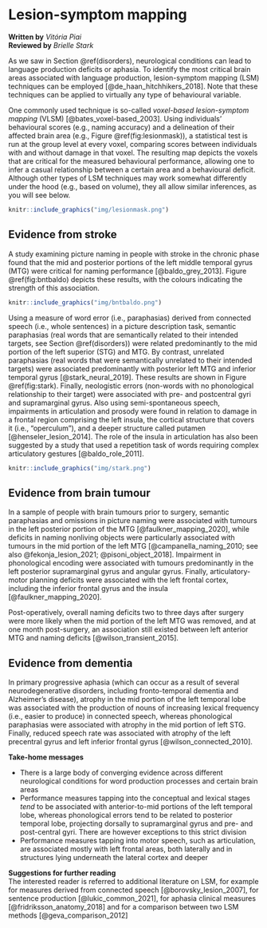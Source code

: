 # Lesion-symptom mapping {#LSM}

__Written by__ _Vitória Piai_  
__Reviewed by__ _Brielle Stark_

As we saw in Section \@ref(disorders), neurological conditions can lead to language production deficits or aphasia. To identify the most critical brain areas associated with language production, lesion-symptom mapping (LSM) techniques can be employed [@de_haan_hitchhikers_2018]. Note that these techniques can be applied to virtually any type of behavioural variable.  

One commonly used technique is so-called _voxel-based lesion-symptom mapping_ (VLSM) [@bates_voxel-based_2003]. Using individuals' behavioural scores (e.g., naming accuracy) and a delineation of their affected brain area (e.g., Figure \@ref(fig:lesionmask)),<!---(the "lesion mask", e.g., binary: each voxel is drawn as either lesioned or not, see __FIGURE__ for an example)--> a statistical test is run at the group level at every voxel, comparing scores between individuals with and without damage in that voxel. The resulting map depicts the voxels that are critical for the measured behavioural performance, allowing one to infer a casual relationship between a certain area and a behavioural deficit. Although other types of LSM techniques may work somewhat differently under the hood (e.g., based on volume), they all allow similar inferences, as you will see below.

```{r lesionmask, echo=FALSE, out.width="80%", fig.cap="Illustration of a structural image with a stroke lesion (left) and the corresponding lesion mask in red (right). The lesion mask is expressed as a 3D volume of values. In this example, the voxels in red have the value of 1, that is, lesioned, whereas the non-coloured voxels have the value of 0, that is, not lesioned."}
knitr::include_graphics("img/lesionmask.png")
```

## Evidence from stroke

A study examining picture naming in people with stroke in the chronic phase found that the mid and posterior portions of the left middle temporal gyrus (MTG) were critical for naming performance [@baldo_grey_2013]. Figure \@ref(fig:bntbaldo) depicts these results, with the colours indicating the strength of this association. 

```{r bntbaldo, echo=FALSE, out.width="80%", fig.cap="VLSM results for picture naming accuracy after controlling for visual and motor speech impairments. The colours indicate the strength of the associations. Only the left hemisphere is shown. L = Left; R = Right. VLSM results for making this figure are a courtesy of Juliana Baldo."}
knitr::include_graphics("img/bntbaldo.png")
```
Using a measure of word error (i.e., paraphasias) derived from connected speech (i.e., whole sentences) in a picture description task, semantic paraphasias (real words that are semantically related to their intended targets, see Section \@ref(disorders)) were related predominantly to the mid portion of the left superior (STG) and MTG. By contrast, unrelated paraphasias (real words that were semantically unrelated to their intended targets) were associated predominantly with posterior left MTG and inferior temporal gyrus [@stark_neural_2019]. These results are shown in Figure \@ref(fig:stark). Finally, neologistic errors (non-words with no phonological relationship to their target) were associated with pre- and postcentral gyri and supramarginal gyrus. Also using semi-spontaneous speech, impairments in articulation and prosody were found in relation to damage in a frontal region comprising the left insula, the cortical structure that covers it (i.e., "operculum"), and a deeper structure called putamen [@henseler_lesion_2014]. The role of the insula in articulation has also been suggested by a study that used a repetition task of words requiring complex articulatory gestures [@baldo_role_2011].   

```{r stark, echo=FALSE, out.width="80%", fig.cap="VLSM results for semantic (left) and unrelated (right) paraphasias. The colours indicate the strength of the associations. Only the left hemisphere is shown. This figure is a courtesy of Brielle Stark."}
knitr::include_graphics("img/stark.png")
```

## Evidence from brain tumour
In a sample of people with brain tumours prior to surgery, semantic paraphasias and omissions in picture naming were associated with tumours in the left posterior portion of the MTG [@faulkner_mapping_2020], while deficits in naming nonliving objects were particularly associated with tumours in the mid portion of the left MTG [@campanella_naming_2010; see also @fekonja_lesion_2021; @pisoni_object_2018]. Impairment in phonological encoding <!--(i.e., accuracy on word and nonword repetition tasks and effects of word length in picture naming) --> were associated with tumours predominantly in the left posterior supramarginal gyrus and angular gyrus. Finally, articulatory-motor planning deficits were associated with the left frontal cortex, including the inferior frontal gyrus and the insula [@faulkner_mapping_2020].

Post-operatively, overall naming deficits two to three days after surgery were more likely when the mid portion of the left MTG was removed, and at one month post-surgery, an association still existed between left anterior MTG and naming deficits [@wilson_transient_2015]. 


## Evidence from dementia
In primary progressive aphasia (which can occur as a result of several neurodegenerative disorders, including fronto-temporal dementia and Alzheimer's disease), atrophy in the mid portion of the left temporal lobe was associated with the production of nouns of increasing lexical frequency (i.e., easier to produce) in connected speech, whereas phonological paraphasias were associated with atrophy in the mid portion of left STG. Finally, reduced speech rate was associated with atrophy of the left precentral gyrus and left inferior frontal gyrus [@wilson_connected_2010]. <!--Using a different method to image areas of hypometabolism in people with Alzheimer's disease, semantic paraphasias in picture naming were associated with hypometabolism in the mid portion of the left MTG and posterior portion of the inferior temporal gyrus. By contrast, phonemic errors were associated with hypometabolism the left supramarginal gyrus and mid portion of left STG [@isella_metabolic_2020]. ### Brie comment: is hypometabolism technically considered a type of LSM? I think of PET as being more functional and less causal/damage based, but happy to be corrected. -->


:::insum
__Take-home messages__  

* There is a large body of converging evidence across different neurological conditions for word production processes and certain brain areas  
* Performance measures tapping into the conceptual and lexical stages _tend_ to be associated with anterior-to-mid portions of the left temporal lobe, whereas phonological errors tend to be related to posterior temporal lobe, projecting dorsally to supramarginal gyrus and pre- and post-central gyri. There are however exceptions to this strict division    
* Performance measures tapping into motor speech, such as articulation, are associated mostly with left frontal areas, both laterally and in structures lying underneath the lateral cortex and deeper  
:::




:::reading 
__Suggestions for further reading__  
The interested reader is referred to additional literature on LSM, for example for measures derived from connected speech [@borovsky_lesion_2007], for sentence production [@lukic_common_2021], for aphasia clinical measures [@fridriksson_anatomy_2018] and for a comparison between two LSM methods [@geva_comparison_2012]
:::







